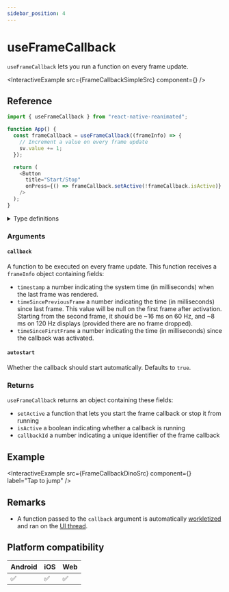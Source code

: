 ```yaml
---
sidebar_position: 4
---
```


# useFrameCallback

`useFrameCallback` lets you run a function on every frame update.


<InteractiveExample
  src={FrameCallbackSimpleSrc}
  component={<FrameCallbackSimple />}
/>

## Reference

```javascript
import { useFrameCallback } from "react-native-reanimated";

function App() {
  const frameCallback = useFrameCallback((frameInfo) => {
    // Increment a value on every frame update
    sv.value += 1;
  });

  return (
    <Button
      title="Start/Stop"
      onPress={() => frameCallback.setActive(!frameCallback.isActive)}
    />
  );
}
```

<details>
<summary>Type definitions</summary>

```typescript
type FrameInfo = {
  timestamp: number;
  timeSincePreviousFrame: number | null;
  timeSinceFirstFrame: number;
};

type FrameCallback = {
  setActive: (isActive: boolean) => void;
  isActive: boolean;
  callbackId: number;
};

function useFrameCallback(
  callback: (frameInfo: FrameInfo) => void,
  autostart = true
): FrameCallback;
```

</details>

### Arguments

#### `callback`

A function to be executed on every frame update. This function receives a `frameInfo` object containing fields:

- `timestamp` a number indicating the system time (in milliseconds) when the last frame was rendered.
- `timeSincePreviousFrame` a number indicating the time (in milliseconds) since last frame. This value will be null on the first frame after activation. Starting from the second frame, it should be ~16 ms on 60 Hz, and ~8 ms on 120 Hz displays (provided there are no frame dropped).
- `timeSinceFirstFrame` a number indicating the time (in milliseconds) since the callback was activated.

#### `autostart` <Optional />

Whether the callback should start automatically. Defaults to `true`.

### Returns

`useFrameCallback` returns an object containing these fields:

- `setActive` a function that lets you start the frame callback or stop it from running
- `isActive` a boolean indicating whether a callback is running
- `callbackId` a number indicating a unique identifier of the frame callback

## Example


<InteractiveExample
  src={FrameCallbackDinoSrc}
  component={<FrameCallbackDino />}
  label="Tap to jump"
/>

## Remarks

- A function passed to the `callback` argument is automatically [workletized](/docs/fundamentals/glossary#to-workletize) and ran on the [UI thread](/docs/fundamentals/glossary#ui-thread).

## Platform compatibility

<div className="compatibility">

| Android | iOS | Web |
| ------- | --- | --- |
| ✅      | ✅  | ✅  |

</div>
